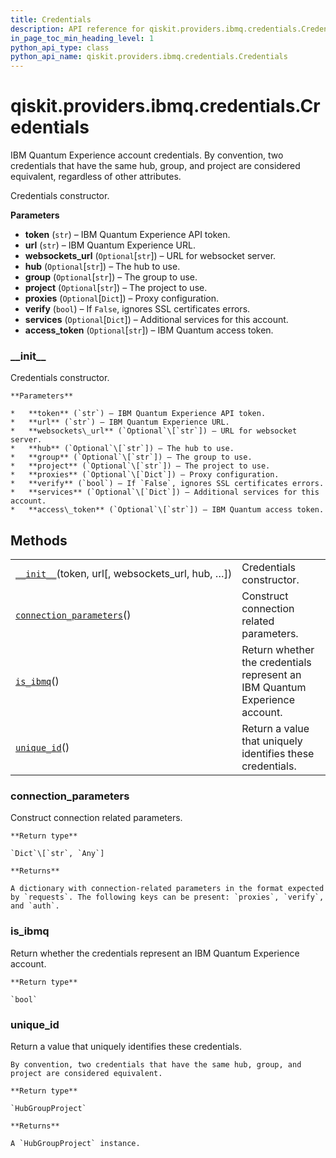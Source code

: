 ```yaml
---
title: Credentials
description: API reference for qiskit.providers.ibmq.credentials.Credentials
in_page_toc_min_heading_level: 1
python_api_type: class
python_api_name: qiskit.providers.ibmq.credentials.Credentials
---
```


# qiskit.providers.ibmq.credentials.Credentials

<Class id="qiskit.providers.ibmq.credentials.Credentials" github="https://github.com/qiskit/qiskit-ibmq-provider/tree/stable/0.13/qiskit/providers/ibmq/credentials/credentials.py" signature="Credentials(token, url, websockets_url=None, hub=None, group=None, project=None, proxies=None, verify=True, services=None, access_token=None)">
  IBM Quantum Experience account credentials.

  <Admonition title="Note" type="note">
    By convention, two credentials that have the same hub, group, and project are considered equivalent, regardless of other attributes.
  </Admonition>

  Credentials constructor.

  **Parameters**

  *   **token** (`str`) – IBM Quantum Experience API token.
  *   **url** (`str`) – IBM Quantum Experience URL.
  *   **websockets\_url** (`Optional`\[`str`]) – URL for websocket server.
  *   **hub** (`Optional`\[`str`]) – The hub to use.
  *   **group** (`Optional`\[`str`]) – The group to use.
  *   **project** (`Optional`\[`str`]) – The project to use.
  *   **proxies** (`Optional`\[`Dict`]) – Proxy configuration.
  *   **verify** (`bool`) – If `False`, ignores SSL certificates errors.
  *   **services** (`Optional`\[`Dict`]) – Additional services for this account.
  *   **access\_token** (`Optional`\[`str`]) – IBM Quantum access token.

  ### \_\_init\_\_

  <Function id="qiskit.providers.ibmq.credentials.Credentials.__init__" name="__init__" signature="__init__(token, url, websockets_url=None, hub=None, group=None, project=None, proxies=None, verify=True, services=None, access_token=None)">
    Credentials constructor.

    **Parameters**

    *   **token** (`str`) – IBM Quantum Experience API token.
    *   **url** (`str`) – IBM Quantum Experience URL.
    *   **websockets\_url** (`Optional`\[`str`]) – URL for websocket server.
    *   **hub** (`Optional`\[`str`]) – The hub to use.
    *   **group** (`Optional`\[`str`]) – The group to use.
    *   **project** (`Optional`\[`str`]) – The project to use.
    *   **proxies** (`Optional`\[`Dict`]) – Proxy configuration.
    *   **verify** (`bool`) – If `False`, ignores SSL certificates errors.
    *   **services** (`Optional`\[`Dict`]) – Additional services for this account.
    *   **access\_token** (`Optional`\[`str`]) – IBM Quantum access token.
  </Function>

  ## Methods

  |                                                                                                                                                                         |                                                                             |
  | ----------------------------------------------------------------------------------------------------------------------------------------------------------------------- | --------------------------------------------------------------------------- |
  | [`__init__`](#qiskit.providers.ibmq.credentials.Credentials.__init__ "qiskit.providers.ibmq.credentials.Credentials.__init__")(token, url\[, websockets\_url, hub, …])  | Credentials constructor.                                                    |
  | [`connection_parameters`](#qiskit.providers.ibmq.credentials.Credentials.connection_parameters "qiskit.providers.ibmq.credentials.Credentials.connection_parameters")() | Construct connection related parameters.                                    |
  | [`is_ibmq`](#qiskit.providers.ibmq.credentials.Credentials.is_ibmq "qiskit.providers.ibmq.credentials.Credentials.is_ibmq")()                                           | Return whether the credentials represent an IBM Quantum Experience account. |
  | [`unique_id`](#qiskit.providers.ibmq.credentials.Credentials.unique_id "qiskit.providers.ibmq.credentials.Credentials.unique_id")()                                     | Return a value that uniquely identifies these credentials.                  |

  ### connection\_parameters

  <Function id="qiskit.providers.ibmq.credentials.Credentials.connection_parameters" name="connection_parameters" signature="connection_parameters()">
    Construct connection related parameters.

    **Return type**

    `Dict`\[`str`, `Any`]

    **Returns**

    A dictionary with connection-related parameters in the format expected by `requests`. The following keys can be present: `proxies`, `verify`, and `auth`.
  </Function>

  ### is\_ibmq

  <Function id="qiskit.providers.ibmq.credentials.Credentials.is_ibmq" name="is_ibmq" signature="is_ibmq()">
    Return whether the credentials represent an IBM Quantum Experience account.

    **Return type**

    `bool`
  </Function>

  ### unique\_id

  <Function id="qiskit.providers.ibmq.credentials.Credentials.unique_id" name="unique_id" signature="unique_id()">
    Return a value that uniquely identifies these credentials.

    By convention, two credentials that have the same hub, group, and project are considered equivalent.

    **Return type**

    `HubGroupProject`

    **Returns**

    A `HubGroupProject` instance.
  </Function>
</Class>

